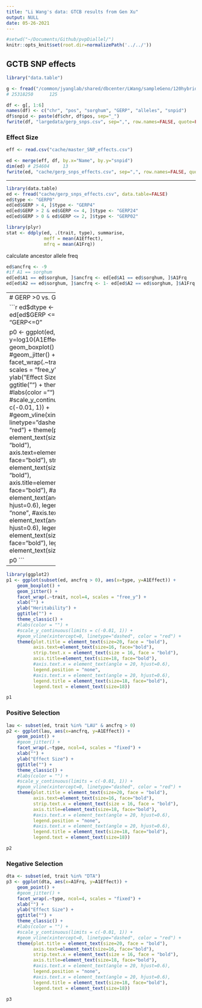 ```yaml
---
title: "Li Wang's data: GTCB results from Gen Xu"
output: NULL
date: 05-26-2021
---
```


```r
#setwd("~/Documents/Github/pvpDiallel/")
knitr::opts_knit$set(root.dir=normalizePath('../../'))
```


## GCTB SNP effects

```r
library("data.table")

g <- fread("/common/jyanglab/shared/dbcenter/LWang/sampleGeno/120hybridGenotype_allChr_SorghumAllele_GERP_complete.txt", data.table=FALSE)
# 25318250      125

df <- g[, 1:6]
names(df) <- c("chr", "pos", "sorghum", "GERP", "alleles", "snpid")
df$snpid <- paste(df$chr, df$pos, sep="_")
fwrite(df, "largedata/gerp_snps.csv", sep=",", row.names=FALSE, quote=FALSE)
```

### Effect Size

```r
eff <- read.csv("cache/master_SNP_effects.csv")

ed <- merge(eff, df, by.x="Name", by.y="snpid")
dim(ed) # 254604     13
fwrite(ed, "cache/gerp_snps_effects.csv", sep=",", row.names=FALSE, quote=FALSE)
```


----------------------------------------------------

```r
library(data.table)
ed <- fread("cache/gerp_snps_effects.csv", data.table=FALSE)
ed$type <- "GERP0"
ed[ed$GERP > 4, ]$type <- "GERP4"
ed[ed$GERP > 2 & ed$GERP <= 4, ]$type <- "GERP24"
ed[ed$GERP > 0 & ed$GERP <= 2, ]$type <- "GERP02"

library(plyr)
stat <- ddply(ed, .(trait, type), summarise,
              meff = mean(A1Effect),
              mfrq = mean(A1Frq))
```

calculate ancestor allele freq

```r
ed$ancfrq <- -9
#if A1 == sorghum
ed[ed$A1 == ed$sorghum, ]$ancfrq <- ed[ed$A1 == ed$sorghum, ]$A1Frq
ed[ed$A2 == ed$sorghum, ]$ancfrq <- 1- ed[ed$A2 == ed$sorghum, ]$A1Frq

```

------------------
# GERP >0 vs. GERP <0

```r
ed$dtype <- "GERP>0"
ed[ed$GERP <=0, ]$dtype <- "GERP<=0"

p0 <- ggplot(ed, aes(x=type, y=log10(A1Effect), fill=type)) +
    geom_boxplot() +
    #geom_jitter() +
    facet_wrap(.~trait, ncol=4, scales = "free_y") +
    xlab("") +
    ylab("Effect Size (log10)") +
    ggtitle("") +
    theme_classic() +
    #labs(color = "") +
    #scale_y_continuous(limits = c(-0.01, 1)) +
    #geom_vline(xintercept=0, linetype="dashed", color = "red") +
    theme(plot.title = element_text(size=20, face = "bold"), 
          axis.text=element_text(size=16, face="bold"),
          strip.text.x = element_text(size = 16, face = "bold"),
          axis.title=element_text(size=18, face="bold"),
          #axis.text.x = element_text(angle = 20, hjust=0.6),
          legend.position = "none", 
          #axis.text.x = element_text(angle = 20, hjust=0.6),
          legend.title = element_text(size=18, face="bold"),
          legend.text = element_text(size=18))

p0
```








------------------
```r
library(ggplot2)
p1 <- ggplot(subset(ed, ancfrq > 0), aes(x=type, y=A1Effect)) +
    geom_boxplot() +
    geom_jitter() +
    facet_wrap(.~trait, ncol=4, scales = "free_y") +
    xlab("") +
    ylab("Heritability") +
    ggtitle("") +
    theme_classic() +
    #labs(color = "") +
    #scale_y_continuous(limits = c(-0.01, 1)) +
    #geom_vline(xintercept=0, linetype="dashed", color = "red") +
    theme(plot.title = element_text(size=20, face = "bold"), 
          axis.text=element_text(size=16, face="bold"),
          strip.text.x = element_text(size = 16, face = "bold"),
          axis.title=element_text(size=18, face="bold"),
          #axis.text.x = element_text(angle = 20, hjust=0.6),
          legend.position = "none", 
          #axis.text.x = element_text(angle = 20, hjust=0.6),
          legend.title = element_text(size=18, face="bold"),
          legend.text = element_text(size=18))

p1
```

### Positive Selection

```r
lau <- subset(ed, trait %in% "LAU" & ancfrq > 0)
p2 <- ggplot(lau, aes(x=ancfrq, y=A1Effect)) +
    geom_point() +
    #geom_jitter() +
    facet_wrap(.~type, ncol=4, scales = "fixed") +
    xlab("") +
    ylab("Effect Size") +
    ggtitle("") +
    theme_classic() +
    #labs(color = "") +
    #scale_y_continuous(limits = c(-0.01, 1)) +
    #geom_vline(xintercept=0, linetype="dashed", color = "red") +
    theme(plot.title = element_text(size=20, face = "bold"), 
          axis.text=element_text(size=16, face="bold"),
          strip.text.x = element_text(size = 16, face = "bold"),
          axis.title=element_text(size=18, face="bold"),
          #axis.text.x = element_text(angle = 20, hjust=0.6),
          legend.position = "none", 
          #axis.text.x = element_text(angle = 20, hjust=0.6),
          legend.title = element_text(size=18, face="bold"),
          legend.text = element_text(size=18))

p2
```

### Negative Selection

```r
dta <- subset(ed, trait %in% "DTA")
p3 <- ggplot(dta, aes(x=A1Frq, y=A1Effect)) +
    geom_point() +
    #geom_jitter() +
    facet_wrap(.~type, ncol=4, scales = "fixed") +
    xlab("") +
    ylab("Effect Size") +
    ggtitle("") +
    theme_classic() +
    #labs(color = "") +
    #scale_y_continuous(limits = c(-0.01, 1)) +
    #geom_vline(xintercept=0, linetype="dashed", color = "red") +
    theme(plot.title = element_text(size=20, face = "bold"), 
          axis.text=element_text(size=16, face="bold"),
          strip.text.x = element_text(size = 16, face = "bold"),
          axis.title=element_text(size=18, face="bold"),
          #axis.text.x = element_text(angle = 20, hjust=0.6),
          legend.position = "none", 
          #axis.text.x = element_text(angle = 20, hjust=0.6),
          legend.title = element_text(size=18, face="bold"),
          legend.text = element_text(size=18))

p3
```